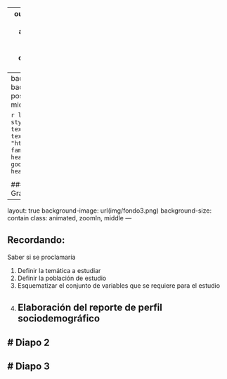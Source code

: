 
---
output:
  xaringan::moon_reader:
    css:
      - xaringan-themer.css
      - animate.min.css
    lib_dir: libs
    nature:
      highlightStyle: solarized-light
      highlightLines: true
      countIncrementalSlides: false
      ratio: 16:9
    seal: false
---
background-image: url(img/fnd1.png)
background-size: contain
background-position: center
class: hide-logo, center, middle, animated, zoomIn

```r
library(xaringanthemer)
style_xaringan(
  text_color = "yellow",
  text_font_family = "Droid Serif",
  text_font_url = "https://fonts.googleapis.com/css?family=Droid+Serif:400,700,400italic",
  header_font_google = google_font("Yanone Kaffeesatz"),
  header_color = "white"
)
```

				</div>
## Sistema Nacional de Cuidados: un reto para la evaluación de políticas públicas desde lo local


### Dr. Jorge Enrique Bracamontes Grajeda

---
layout: true
background-image: url(img/fondo3.png)
background-size: contain
class: animated, zoomIn, middle
---

## Recordando:

Saber si se proclamaría


1. Definir la temática a estudiar
2. Definir la población de estudio
3. Esquematizar el conjunto de variables que se requiere para el estudio
4. Elaboración del reporte de perfil sociodemográfico
---

# Diapo 2
---

# Diapo 3
---
                                                                                